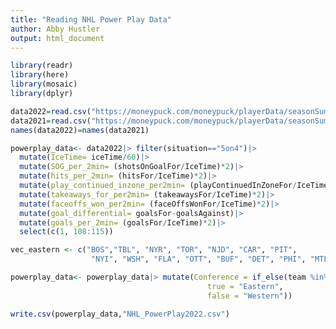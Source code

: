 ```yaml
---
title: "Reading NHL Power Play Data"
author: Abby Hustler
output: html_document
---
```


```r
library(readr)
library(here)
library(mosaic)
library(dplyr)
```

```r
data2022=read.csv("https://moneypuck.com/moneypuck/playerData/seasonSummary/2022/regular/teams.csv", header = FALSE)
data2021=read.csv("https://moneypuck.com/moneypuck/playerData/seasonSummary/2021/regular/teams.csv")
names(data2022)=names(data2021)
```

```r
powerplay_data<- data2022|> filter(situation=="5on4")|>
  mutate(IceTime= iceTime/60)|>
  mutate(SOG_per_2min= (shotsOnGoalFor/IceTime)*2)|>
  mutate(hits_per_2min= (hitsFor/IceTime)*2)|>
  mutate(play_continued_inzone_per2min= (playContinuedInZoneFor/IceTime)*2)|>
  mutate(takeaways_for_per2min= (takeawaysFor/IceTime)*2)|>
  mutate(faceoffs_won_per2min= (faceOffsWonFor/IceTime)*2)|>
  mutate(goal_differential= goalsFor-goalsAgainst)|>
  mutate(goals_per_2min= (goalsFor/IceTime)*2)|>
  select(c(1, 108:115))
```

```r
vec_eastern <- c("BOS","TBL", "NYR", "TOR", "NJD", "CAR", "PIT", 
                  "NYI", "WSH", "FLA", "OTT", "BUF", "DET", "PHI", "MTL","CBJ")

powerplay_data<- powerplay_data|> mutate(Conference = if_else(team %in% vec_eastern,
                                            true = "Eastern",
                                            false = "Western"))
```

```r
write.csv(powerplay_data,"NHL_PowerPlay2022.csv")
```

